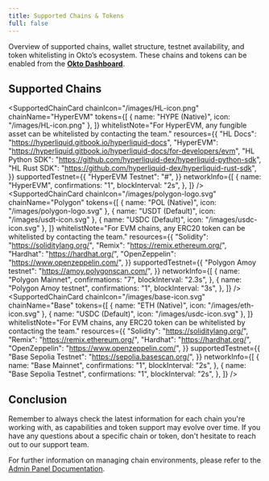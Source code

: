 ```yaml
---
title: Supported Chains & Tokens
full: false
---
```


Overview of supported chains, wallet structure, testnet availability, and token whitelisting in Okto’s ecosystem. These chains and tokens can be enabled from the [**Okto Dashboard**](https://dashboard.okto.tech/login).


## Supported Chains

<SupportedChainCard
  chainIcon="/images/HL-icon.png"
  chainName="HyperEVM"
  tokens={[
    { name: "HYPE (Native)", icon: "/images/HL-icon.png" },
  ]}
  whitelistNote="For HyperEVM, any fungible asset can be whitelisted by contacting the team."
  resources={{
    "HL Docs": "https://hyperliquid.gitbook.io/hyperliquid-docs",
    "HyperEVM": "https://hyperliquid.gitbook.io/hyperliquid-docs/for-developers/evm",
    "HL Python SDK": "https://github.com/hyperliquid-dex/hyperliquid-python-sdk",
    "HL Rust SDK": "https://github.com/hyperliquid-dex/hyperliquid-rust-sdk",
  }}
  supportedTestnet={{
    "HyperEVM Testnet": "#",
  }}
  networkInfo={[
    {
      name: "HyperEVM",
      confirmations: "1",
      blockInterval: "2s",
    },
  ]}
/>
<br/>
<SupportedChainCard
  chainIcon="/images/polygon-logo.svg"
  chainName="Polygon"
  tokens={[
    { name: "POL (Native)", icon: "/images/polygon-logo.svg" },
    { name: "USDT (Default)", icon: "/images/usdt-icon.svg" },
    { name: "USDC (Default)", icon: "/images/usdc-icon.svg" },
  ]}
  whitelistNote="For EVM chains, any ERC20 token can be whitelisted by contacting the team."
  resources={{
    "Solidity": "https://soliditylang.org/",
    "Remix": "https://remix.ethereum.org/",
    "Hardhat": "https://hardhat.org/",
    "OpenZeppelin": "https://www.openzeppelin.com/",
  }}
  supportedTestnet={{
    "Polygon Amoy testnet": "https://amoy.polygonscan.com/",
  }}
  networkInfo={[
    {
      name: "Polygon Mainnet",
      confirmations: "7",
      blockInterval: "2.3s",
    },
    {
      name: "Polygon Amoy testnet",
      confirmations: "1",
      blockInterval: "3s",
    },
  ]}
/>
<br/>
<SupportedChainCard
  chainIcon="/images/base-icon.svg"
  chainName="Base"
  tokens={[
    { name: "ETH (Native)", icon: "/images/eth-icon.svg" },
    { name: "USDC (Default)", icon: "/images/usdc-icon.svg" },
  ]}
  whitelistNote="For EVM chains, any ERC20 token can be whitelisted by contacting the team."
  resources={{
    "Solidity": "https://soliditylang.org/",
    "Remix": "https://remix.ethereum.org/",
    "Hardhat": "https://hardhat.org/",
    "OpenZeppelin": "https://www.openzeppelin.com/",
  }}
  supportedTestnet={{
    "Base Sepolia Testnet": "https://sepolia.basescan.org/",
  }}
  networkInfo={[
    {
      name: "Base Mainnet",
      confirmations: "1",
      blockInterval: "2s",
    },
    {
      name: "Base Sepolia Testnet",
      confirmations: "1",
      blockInterval: "2s",
    },
  ]}
/>
<br/>

## Conclusion

Remember to always check the latest information for each chain you're working with, as capabilities and token support may evolve over time. If you have any questions about a specific chain or token, don't hesitate to reach out to our support team.

For further information on managing chain environments, please refer to the [Admin Panel Documentation](/docs/developer-admin-dashboard/overview).
